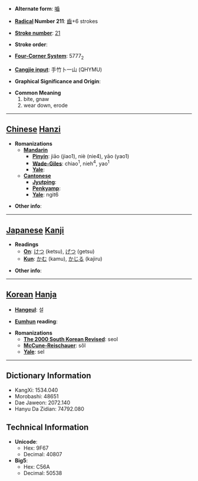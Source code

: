 * '''Alternate form''': [[嚙]]

* '''[[Wiktionary:Chinese radical index| Radical]] Number 211''': [[Wiktionary:Chinese radical index 齒|齒]]+6 strokes

* '''[[Wiktionary:Chinese total strokes index|Stroke number]]''': [[Wiktionary:Chinese total strokes index 21|21]]

* '''Stroke order''': 

* '''[[Wiktionary:Chinese four corner index|Four-Corner System]]''': 5777<sub>2</sub>

* '''[[Wiktionary:Chinese Cangjie index|Cangjie input]]''': 手竹卜一山 (QHYMU)

* '''Graphical Significance and Origin''': 

* '''Common Meaning'''
*#bite, gnaw
*# wear down, erode


----

== [[Chinese]] [[Hanzi]] ==

* '''Romanizations'''
** '''[[Mandarin]]'''
*** '''[[Pinyin]]''': jiāo (jiao1), niè (nie4), yāo (yao1)
*** '''[[Wade-Giles]]''': chiao<sup>1</sup>, nieh<sup>4</sup>, yao<sup>1</sup>
*** '''[[Yale]]''': 
** '''[[Cantonese]]'''
*** '''[[Jyutping]]''':
*** '''[[Penkyamp]]''': 
*** '''[[Yale]]''': ngit6

* '''Other info''': 

----

== [[Japanese]] [[Kanji]] ==

* '''Readings'''
** '''[[On]]''': [[けつ]] (ketsu), [[げつ]] (getsu)
** '''[[Kun]]''': [[かむ]] (kamu), [[かじる]] (kajiru)

* '''Other info''':  

----

== [[Korean]] [[Hanja]] ==

* '''[[Hangeul]]''': 설

* '''[[Eumhun]] reading''': 

* '''Romanizations'''
** '''[[The 2000 South Korean Revised Romanization|The 2000 South Korean Revised]]''': seol
** '''[[McCune-Reischauer]]''': sŏl
** '''[[Yale]]''': sel

----

== Dictionary Information ==

* KangXi: 1534.040
* Morobashi: 48651
* Dae Jaweon: 2072.140
* Hanyu Da Zidian: 74792.080

== Technical Information ==

* '''Unicode''':
** Hex: 9F67
** Decimal: 40807
* '''Big5''':
** Hex: C56A
** Decimal: 50538